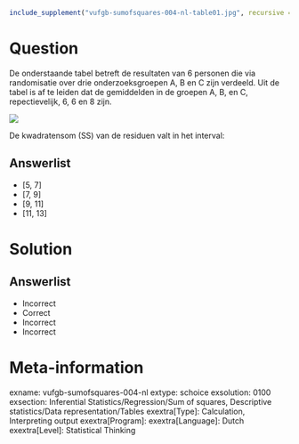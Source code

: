 ```{r, echo = FALSE, results = "hide"}
include_supplement("vufgb-sumofsquares-004-nl-table01.jpg", recursive = TRUE)
```

Question
========
  
De onderstaande tabel betreft de resultaten van 6
personen die via randomisatie over drie onderzoeksgroepen A, B en C zijn verdeeld. Uit de tabel is af te leiden dat de gemiddelden in de groepen A, B, en C, repectievelijk, 6, 6 en 8 zijn.

![](vufgb-sumofsquares-004-nl-table01.jpg)
  
De kwadratensom (SS) van de residuen valt in het interval: 
  
Answerlist
----------
* [5, 7]
* [7, 9]
* [9, 11]
* [11, 13]

Solution
========

Answerlist
----------
* Incorrect
* Correct
* Incorrect
* Incorrect

Meta-information
================
exname: vufgb-sumofsquares-004-nl
extype: schoice
exsolution: 0100
exsection: Inferential Statistics/Regression/Sum of squares, Descriptive statistics/Data representation/Tables
exextra[Type]: Calculation, Interpreting output
exextra[Program]: 
exextra[Language]: Dutch
exextra[Level]: Statistical Thinking
